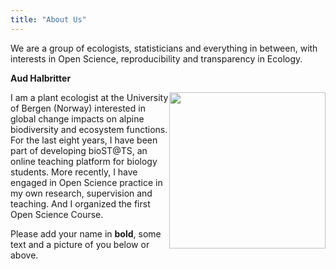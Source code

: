 ```yaml
---
title: "About Us"
---
```


We are a group of ecologists, statisticians and everything in between, with interests in Open Science, reproducibility and transparency in Ecology.

**Aud Halbritter**

![](images/aud.jpg){style="float: right;" fig-align="right" width="250"}

I am a plant ecologist at the University of Bergen (Norway) interested in global change impacts on alpine biodiversity and ecosystem functions. For the last eight years, I have been part of developing bioST\@TS, an online teaching platform for biology students. More recently, I have engaged in Open Science practice in my own research, supervision and teaching. And I organized the first Open Science Course.


Please add your name in **bold**, some text and a picture of you below or above.
